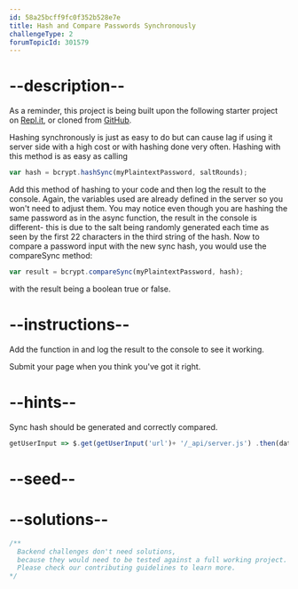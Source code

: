 ```yaml
---
id: 58a25bcff9fc0f352b528e7e
title: Hash and Compare Passwords Synchronously
challengeType: 2
forumTopicId: 301579
---
```


# --description--

As a reminder, this project is being built upon the following starter project on [Repl.it](https://repl.it/github/freeCodeCamp/boilerplate-bcrypt), or cloned from [GitHub](https://github.com/freeCodeCamp/boilerplate-bcrypt/).

Hashing synchronously is just as easy to do but can cause lag if using it server side with a high cost or with hashing done very often. Hashing with this method is as easy as calling

```js
var hash = bcrypt.hashSync(myPlaintextPassword, saltRounds);
```

Add this method of hashing to your code and then log the result to the console. Again, the variables used are already defined in the server so you won't need to adjust them. You may notice even though you are hashing the same password as in the async function, the result in the console is different- this is due to the salt being randomly generated each time as seen by the first 22 characters in the third string of the hash. Now to compare a password input with the new sync hash, you would use the compareSync method:

```js
var result = bcrypt.compareSync(myPlaintextPassword, hash);
```

with the result being a boolean true or false.

# --instructions--

Add the function in and log the result to the console to see it working.

Submit your page when you think you've got it right.

# --hints--

Sync hash should be generated and correctly compared.

```js
getUserInput => $.get(getUserInput('url')+ '/_api/server.js') .then(data => { assert.match(data, /START_SYNC[^]*hash.*=.*bcrypt.hashSync.*myPlaintextPassword( |),( |)saltRounds[^]*END_SYNC/gi, 'You should call bcrypt.hashSync on myPlaintextPassword with saltRounds'); assert.match(data, /START_SYNC[^]*result.*=.*bcrypt.compareSync.*myPlaintextPassword( |),( |)hash[^]*END_SYNC/gi, 'You should call bcrypt.compareSync on myPlaintextPassword with the hash generated in the last line'); }, xhr => { throw new Error(xhr.statusText); })
```

# --seed--

# --solutions--

```js
/**
  Backend challenges don't need solutions, 
  because they would need to be tested against a full working project. 
  Please check our contributing guidelines to learn more.
*/
```
